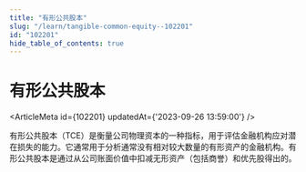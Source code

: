 ```yaml
---
title: "有形公共股本"
slug: "/learn/tangible-common-equity--102201"
id: "102201"
hide_table_of_contents: true
---
```



# 有形公共股本

<ArticleMeta id={102201} updatedAt={'2023-09-26 13:59:00'} />
<div className='border-solid border-b border-t-0 my-4 border-[var(--ifm-color-gray-300)]' />

有形公共股本（TCE）是衡量公司物理资本的一种指标，用于评估金融机构应对潜在损失的能力。它通常用于分析通常没有相对较大数量的有形资产的金融机构。有形公共股本是通过从公司账面价值中扣减无形资产（包括商誉）和优先股得出的。

